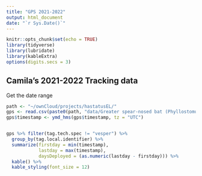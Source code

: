 ```yaml
---
title: "GPS 2021-2022"
output: html_document
date: "`r Sys.Date()`"
---
```


```r
knitr::opts_chunk$set(echo = TRUE)
library(tidyverse)
library(lubridate)
library(kableExtra)
options(digits.secs = 3)
```

## Camila's 2021-2022 Tracking data

Get the date range

```r
path <- "~/ownCloud/projects/hastatusEL/"
gps <- read.csv(paste0(path, "data/Greater spear-nosed bat (Phyllostomus hastatus) in Bocas del Toro 2021-2022.csv"))
gps$timestamp <- ymd_hms(gps$timestamp, tz = "UTC")


gps %>% filter(tag.tech.spec != "vesper") %>% 
  group_by(tag.local.identifier) %>%
  summarize(firstday = min(timestamp),
            lastday = max(timestamp),
            daysDeployed = (as.numeric(lastday - firstday))) %>% 
  kable() %>%
  kable_styling(font_size = 12)
  
```

